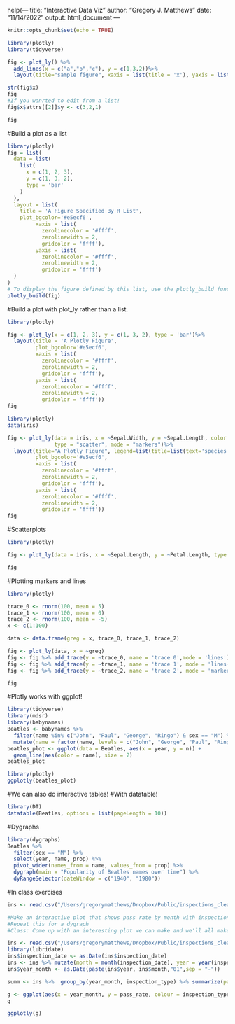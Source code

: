 help(---
title: "Interactive Data Viz"
author: "Gregory J. Matthews"
date: "11/14/2022"
output: html_document
---

```r
knitr::opts_chunk$set(echo = TRUE)
```

```r
library(plotly) 
library(tidyverse)

fig <- plot_ly() %>% 
  add_lines(x = c("a","b","c"), y = c(1,3,2))%>% 
  layout(title="sample figure", xaxis = list(title = 'x'), yaxis = list(title = 'y'), plot_bgcolor = "#c7daec") 

str(fig$x) 
fig
#If you wanrted to edit from a list!
fig$x$attrs[[2]]$y <- c(3,2,1)
```

```r
fig
```

#Build a plot as a list
```r
library(plotly)
fig = list(
  data = list(
    list(
      x = c(1, 2, 3),
      y = c(1, 3, 2),
      type = 'bar'
    )
  ),
  layout = list(
    title = 'A Figure Specified By R List',
    plot_bgcolor='#e5ecf6', 
         xaxis = list( 
           zerolinecolor = '#ffff', 
           zerolinewidth = 2, 
           gridcolor = 'ffff'), 
         yaxis = list( 
           zerolinecolor = '#ffff', 
           zerolinewidth = 2, 
           gridcolor = 'ffff')
  )
)
# To display the figure defined by this list, use the plotly_build function
plotly_build(fig)
```

#Build a plot with plot_ly rather than a list.
```r
library(plotly) 

fig <- plot_ly(x = c(1, 2, 3), y = c(1, 3, 2), type = 'bar')%>% 
  layout(title = 'A Plotly Figure',
         plot_bgcolor='#e5ecf6', 
         xaxis = list( 
           zerolinecolor = '#ffff', 
           zerolinewidth = 2, 
           gridcolor = 'ffff'), 
         yaxis = list( 
           zerolinecolor = '#ffff', 
           zerolinewidth = 2, 
           gridcolor = 'ffff')) 
fig
```

```r
library(plotly)
data(iris)

fig <- plot_ly(data = iris, x = ~Sepal.Width, y = ~Sepal.Length, color = ~Species, 
               type = "scatter", mode = "markers")%>%
  layout(title="A Plotly Figure", legend=list(title=list(text='species')),
         plot_bgcolor='#e5ecf6', 
         xaxis = list( 
           zerolinecolor = '#ffff', 
           zerolinewidth = 2, 
           gridcolor = 'ffff'), 
         yaxis = list( 
           zerolinecolor = '#ffff', 
           zerolinewidth = 2, 
           gridcolor = 'ffff'))
fig
```

#Scatterplots
```r
library(plotly)

fig <- plot_ly(data = iris, x = ~Sepal.Length, y = ~Petal.Length, type = "scatter", mode = "markers")

fig
```
#Plotting markers and lines
```r
library(plotly)

trace_0 <- rnorm(100, mean = 5)
trace_1 <- rnorm(100, mean = 0)
trace_2 <- rnorm(100, mean = -5)
x <- c(1:100)

data <- data.frame(greg = x, trace_0, trace_1, trace_2)

fig <- plot_ly(data, x = ~greg)
fig <- fig %>% add_trace(y = ~trace_0, name = 'trace 0',mode = 'lines')
fig <- fig %>% add_trace(y = ~trace_1, name = 'trace 1', mode = 'lines+markers')
fig <- fig %>% add_trace(y = ~trace_2, name = 'trace 2', mode = 'markers')

fig
```

#Plotly works with ggplot!

```r
library(tidyverse)
library(mdsr)
library(babynames)
Beatles <- babynames %>%
  filter(name %in% c("John", "Paul", "George", "Ringo") & sex == "M") %>%
  mutate(name = factor(name, levels = c("John", "George", "Paul", "Ringo")))
beatles_plot <- ggplot(data = Beatles, aes(x = year, y = n)) +
  geom_line(aes(color = name), size = 2)
beatles_plot
```

```r
library(plotly)
ggplotly(beatles_plot)
```

#We can also do interactive tables!
#With datatable!
```r
library(DT)
datatable(Beatles, options = list(pageLength = 10))
```

#Dygraphs
```r
library(dygraphs)
Beatles %>% 
  filter(sex == "M") %>% 
  select(year, name, prop) %>%
  pivot_wider(names_from = name, values_from = prop) %>%
  dygraph(main = "Popularity of Beatles names over time") %>% 
  dyRangeSelector(dateWindow = c("1940", "1980"))
```

#In class exercises
```r
ins <- read.csv("/Users/gregorymatthews/Dropbox/Public/inspections_clean.csv")

#Make an interactive plot that shows pass rate by month with inspection type represented by color.  
#Repeat this for a dygraph
#Class: Come up with an interesting plot we can make and we'll all make it together.  Ask class for an idea.  
```


```r
ins <- read.csv("/Users/gregorymatthews/Dropbox/Public/inspections_clean.csv")
library(lubridate)
ins$inspection_date <- as.Date(ins$inspection_date)
ins <- ins %>% mutate(month = month(inspection_date), year = year(inspection_date))
ins$year_month <- as.Date(paste(ins$year, ins$month,"01",sep = "-"))

summ <- ins %>%  group_by(year_month, inspection_type) %>% summarize(pass_rate = mean(results %in% c("Pass","Pass w/ Conditions")))

g <- ggplot(aes(x = year_month, y = pass_rate, colour = inspection_type), data = summ) + geom_line()
g

ggplotly(g)


```

